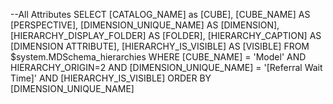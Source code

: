 --All Attributes
SELECT 
	[CATALOG_NAME] as [CUBE],
	[CUBE_NAME] AS [PERSPECTIVE],
	[DIMENSION_UNIQUE_NAME] AS [DIMENSION],
	[HIERARCHY_DISPLAY_FOLDER] AS [FOLDER],
	[HIERARCHY_CAPTION] AS [DIMENSION ATTRIBUTE],
	[HIERARCHY_IS_VISIBLE] AS [VISIBLE]
FROM $system.MDSchema_hierarchies
WHERE [CUBE_NAME]  = 'Model'
AND HIERARCHY_ORIGIN=2
AND [DIMENSION_UNIQUE_NAME] = '[Referral Wait Time]'
AND [HIERARCHY_IS_VISIBLE]
ORDER BY [DIMENSION_UNIQUE_NAME]